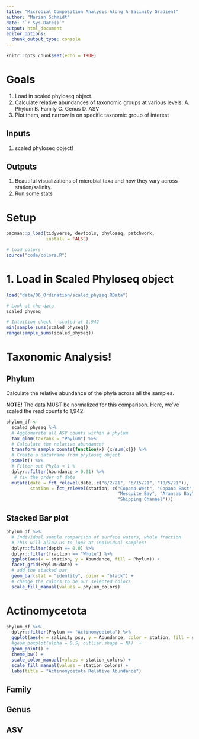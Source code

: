 ```yaml
---
title: "Microbial Composition Analysis Along A Salinity Gradient"
author: "Marian Schmidt"
date: "`r Sys.Date()`"
output: html_document
editor_options: 
  chunk_output_type: console
---
```


```r
knitr::opts_chunk$set(echo = TRUE)
```

# Goals

1. Load in scaled phyloseq object. 
2. Calculate relative abundances of taxonomic groups at various levels: 
    A. Phylum
    B. Family 
    C. Genus
    D. ASV 
3. Plot them, and narrow in on specific taxnomic group of interest

## Inputs 

1. scaled phyloseq object! 

## Outputs 

1. Beautiful visualizations of microbial taxa and how they vary across station/salinity.
2. Run some stats 

# Setup 

```r
pacman::p_load(tidyverse, devtools, phyloseq, patchwork, 
               install = FALSE)

# load colors
source("code/colors.R")
```


# 1. Load in Scaled Phyloseq object 

```r
load("data/06_Ordination/scaled_physeq.RData")

# Look at the data 
scaled_physeq

# Intuition check - scaled at 1,942
min(sample_sums(scaled_physeq))
range(sample_sums(scaled_physeq))
```

# Taxonomic Analysis! 

## Phylum 

Calculate the relative abundance of the phyla across all the samples. 

**NOTE!** The data MUST be normalized for this comparison. Here, we've scaled the read counts to 1,942.

```r

phylum_df <- 
  scaled_physeq %>%
  # Agglomerate all ASV counts within a phylum
  tax_glom(taxrank = "Phylum") %>%
  # Calculate the relative abundance! 
  transform_sample_counts(function(x) {x/sum(x)}) %>%
  # Create a dataframe from phyloseq object
  psmelt() %>%
  # Filter out Phyla < 1 % 
  dplyr::filter(Abundance > 0.01) %>%
   # fix the order of date
  mutate(date = fct_relevel(date, c("6/2/21", "6/15/21", "10/5/21")),
         station = fct_relevel(station, c("Copano West", "Copano East",
                                          "Mesquite Bay", "Aransas Bay",
                                          "Shipping Channel")))
```


## Stacked Bar plot 
```r
phylum_df %>%
  # Individual sample comparison of surface waters, whole fraction 
  # This will allow us to look at individual samples! 
  dplyr::filter(depth == 0.0) %>%
  dplyr::filter(fraction == "Whole") %>%
  ggplot(aes(x = station, y = Abundance, fill = Phylum)) + 
  facet_grid(Phylum~date) + 
  # add the stacked bar 
  geom_bar(stat = "identity", color = "black") + 
  # change the colors to be our selected colors 
  scale_fill_manual(values = phylum_colors)
```

# Actinomycetota 

```r
phylum_df %>%
  dplyr::filter(Phylum == "Actinomycetota") %>%
  ggplot(aes(x = salinity_psu, y = Abundance, color = station, fill = station))+ 
  #geom_boxplot(alpha = 0.5, outlier.shape = NA)  + 
  geom_point() + 
  theme_bw() +
  scale_color_manual(values = station_colors) + 
  scale_fill_manual(values = station_colors) + 
  labs(title = "Actinomycetota Relative Abundance")

```



## Family 

## Genus 

## ASV 





